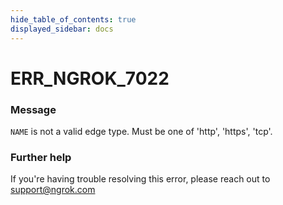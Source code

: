 ```yaml
---
hide_table_of_contents: true
displayed_sidebar: docs
---
```



# ERR_NGROK_7022

### Message

`NAME` is not a valid edge type. Must be one of 'http', 'https', 'tcp'.

<ErrorDetails error="err_ngrok_7022" />

### Further help

If you're having trouble resolving this error, please reach out to [support@ngrok.com](mailto:support@ngrok.com?subject=Help%20with%20ERR_NGROK_7022)

